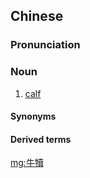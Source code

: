 ==Chinese==
{{zh-forms|s=牛犊}}

===Pronunciation===
{{zh-pron
|m=niúdú,er=y
|c=ngau4 duk6
|mn=qz,xm,zz:gû-to̍k
|cat=n
}}

===Noun===
{{zh-noun}}

# [[calf]] {{gloss|young cow or bull}} {{zh-mw|m:頭}}

====Synonyms====
{{zh-dial|小牛}}

====Derived terms====
{{zh-der|初生牛犢不怕虎|牛犢子}}

{{zh-cat|Bovines}}

[[mg:牛犢]]